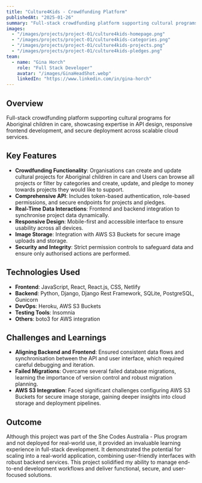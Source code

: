 ```yaml
---
title: "Culture4Kids - Crowdfunding Platform"
publishedAt: "2025-01-26"
summary: "Full-stack crowdfunding platform supporting cultural programs for Aboriginal children in care, showcasing expertise in API design, responsive frontend development, and secure deployment across scalable cloud services."
images:
  - "/images/projects/project-01/culture4kids-homepage.png"
  - "/images/projects/project-01/culture4kids-categories.png"
  - "/images/projects/project-01/culture4kids-projects.png"
  - "/images/projects/project-01/culture4kids-pledges.png"
team:
  - name: "Gina Horch"
    role: "Full Stack Developer"
    avatar: "/images/GinaHeadShot.webp"
    linkedIn: "https://www.linkedin.com/in/gina-horch"
---
```


## Overview

Full-stack crowdfunding platform supporting cultural programs for Aboriginal children in care, showcasing expertise in API design, responsive frontend development, and secure deployment across scalable cloud services.

## Key Features

- **Crowdfunding Functionality**: Organisations can create and update cultural projects for Aboriginal children in care and Users can browse all projects or filter by categories and create, update, and pledge to money towards projects they would like to support.
- **Comprehensive API**: Includes token-based authentication, role-based permissions, and secure endpoints for projects and pledges.
- **Real-Time Data Interactions**: Frontend and backend integration to synchronise project data dynamically.
- **Responsive Design**: Mobile-first and accessible interface to ensure usability across all devices.
- **Image Storage**: Integration with AWS S3 Buckets for secure image uploads and storage.
- **Security and Integrity**: Strict permission controls to safeguard data and ensure only authorised actions are performed.

## Technologies Used

- **Frontend**: JavaScript, React, React.js, CSS, Netlify
- **Backend**: Python, Django, Django Rest Framework, SQLite, PostgreSQL, Gunicorn
- **DevOps**: Heroku, AWS S3 Buckets
- **Testing Tools**: Insomnia
- **Others**: boto3 for AWS integration

## Challenges and Learnings

- **Aligning Backend and Frontend**: Ensured consistent data flows and synchronisation between the API and user interface, which required careful debugging and iteration.
- **Failed Migrations**: Overcame several failed database migrations, learning the importance of version control and robust migration planning.
- **AWS S3 Integration**: Faced significant challenges configuring AWS S3 Buckets for secure image storage, gaining deeper insights into cloud storage and deployment pipelines.

## Outcome

Although this project was part of the She Codes Australia - Plus program and not deployed for real-world use, it provided an invaluable learning experience in full-stack development. It demonstrated the potential for scaling into a real-world application, combining user-friendly interfaces with robust backend services. This project solidified my ability to manage end-to-end development workflows and deliver functional, secure, and user-focused solutions.